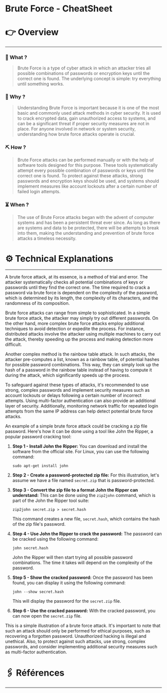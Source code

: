 # Brute Force - CheatSheet


# 👉 Overview

---

### 👀 What ?

> Brute Force is a type of cyber attack in which an attacker tries all possible combinations of passwords or encryption keys until the correct one is found. The underlying concept is simple: try everything until something works.
> 

### 🧐 Why ?

> Understanding Brute Force is important because it is one of the most basic and commonly used attack methods in cyber security. It is used to crack encrypted data, gain unauthorized access to systems, and can be a significant threat if proper security measures are not in place. For anyone involved in network or system security, understanding how brute force attacks operate is crucial.
> 

### ⛏️ How ?

> Brute Force attacks can be performed manually or with the help of software tools designed for this purpose. These tools systematically attempt every possible combination of passwords or keys until the correct one is found. To protect against these attacks, strong passwords and encryption keys should be used, and systems should implement measures like account lockouts after a certain number of failed login attempts.
> 

### ⏳ When ?

> The use of Brute Force attacks began with the advent of computer systems and has been a persistent threat ever since. As long as there are systems and data to be protected, there will be attempts to break into them, making the understanding and prevention of brute force attacks a timeless necessity.
> 

# ⚙️ Technical Explanations

---

A brute force attack, at its essence, is a method of trial and error. The attacker systematically checks all potential combinations of keys or passwords until they find the correct one. The time required to crack a password via brute force is dependent on the complexity of the password, which is determined by its length, the complexity of its characters, and the randomness of its composition.

Brute force attacks can range from simple to sophisticated. In a simple brute force attack, the attacker may simply try out different passwords. On the other hand, more complex brute force attacks employ additional techniques to avoid detection or expedite the process. For instance, distributed attacks involve the attacker using multiple machines to carry out the attack, thereby speeding up the process and making detection more difficult.

Another complex method is the rainbow table attack. In such attacks, the attacker pre-computes a list, known as a rainbow table, of potential hashes for possible password combinations. This way, they can simply look up the hash of a password in the rainbow table instead of having to compute it during the attack, which significantly speeds up the process.

To safeguard against these types of attacks, it's recommended to use strong, complex passwords and implement security measures such as account lockouts or delays following a certain number of incorrect attempts. Using multi-factor authentication can also provide an additional layer of security. Additionally, monitoring network traffic for repeated login attempts from the same IP address can help detect potential brute force attacks.

An example of a simple brute force attack could be cracking a zip file password. Here's how it can be done using a tool like John the Ripper, a popular password cracking tool:

1. **Step 1 - Install John the Ripper:** You can download and install the software from the official site. For Linux, you can use the following command:
    
    ```
    sudo apt-get install john
    
    ```
    
2. **Step 2 - Create a password-protected zip file:** For this illustration, let's assume we have a file named `secret.zip` that is password-protected.
3. **Step 3 - Convert the zip file to a format John the Ripper can understand:** This can be done using the `zip2john` command, which is part of the John the Ripper tool suite:
    
    ```
    zip2john secret.zip > secret.hash
    
    ```
    
    This command creates a new file, `secret.hash`, which contains the hash of the zip file's password.
    
4. **Step 4 - Use John the Ripper to crack the password:** The password can be cracked using the following command:
    
    ```
    john secret.hash
    
    ```
    
    John the Ripper will then start trying all possible password combinations. The time it takes will depend on the complexity of the password.
    
5. **Step 5 - Show the cracked password:** Once the password has been found, you can display it using the following command:
    
    ```
    john --show secret.hash
    
    ```
    
    This will display the password for the `secret.zip` file.
    
6. **Step 6 - Use the cracked password:** With the cracked password, you can now open the `secret.zip` file.

This is a simple illustration of a brute force attack. It's important to note that such an attack should only be performed for ethical purposes, such as recovering a forgotten password. Unauthorized hacking is illegal and unethical. Also, to protect against such attacks, use strong, complex passwords, and consider implementing additional security measures such as multi-factor authentication.

# 🖇️ Références

---